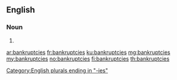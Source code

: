 ==English==
{{wikipedia}}
===Noun===
{{head|en|noun plural form}}

# {{plural of|bankruptcy|lang=en}}

[[Category:English plurals ending in "-ies"]]

[[ar:bankruptcies]]
[[fr:bankruptcies]]
[[ku:bankruptcies]]
[[mg:bankruptcies]]
[[my:bankruptcies]]
[[no:bankruptcies]]
[[fi:bankruptcies]]
[[th:bankruptcies]]